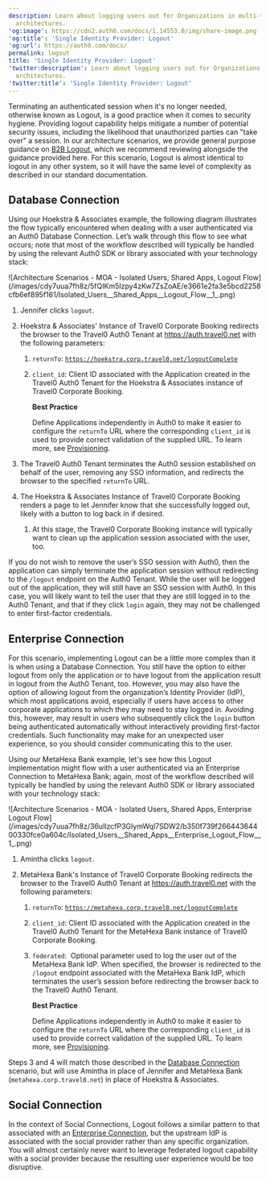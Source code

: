```yaml
---
description: Learn about logging users out for Organizations in multi-tenant
  architectures.
'og:image': https://cdn2.auth0.com/docs/1.14553.0/img/share-image.png
'og:title': 'Single Identity Provider: Logout'
'og:url': https://auth0.com/docs/
permalink: logout
title: 'Single Identity Provider: Logout'
'twitter:description': Learn about logging users out for Organizations in multi-tenant
  architectures.
'twitter:title': 'Single Identity Provider: Logout'
---
```

Terminating an authenticated session when it's no longer needed, otherwise known as Logout, is a good practice when it comes to security hygiene. Providing logout capability helps mitigate a number of potential security issues, including the likelihood that unauthorized parties can "take over" a session. In our architecture scenarios, we provide general purpose guidance on [B2B Logout](/get-started/architecture-scenarios/business-to-business/logout), which we recommend reviewing alongside the guidance provided here. For this scenario, Logout is almost identical to logout in any other system, so it will have the same level of complexity as described in our standard documentation.

## Database Connection

Using our Hoekstra & Associates example, the following diagram illustrates the flow typically encountered when dealing with a user authenticated via an Auth0 Database Connection. Let’s walk through this flow to see what occurs; note that most of the workflow described will typically be handled by using the relevant Auth0 SDK or library associated with your technology stack:

<Frame>![Architecture Scenarios - MOA - Isolated Users, Shared Apps, Logout Flow](/images/cdy7uua7fh8z/5fQIKm5Izpy4zKw7ZsZoAE/e3661e2fa3e5bcd2258cfb6ef895f161/Isolated_Users__Shared_Apps__Logout_Flow__1_.png)</Frame>

1. Jennifer clicks `logout`.
2. Hoekstra & Associates' Instance of Travel0 Corporate Booking redirects the browser to the Travel0 Auth0 Tenant at https://auth.travel0.net with the following parameters:

   1. `returnTo`: [`https://hoekstra.corp.travel0.net/logoutComplete`](https://hoekstra.corp.travel0.net/logoutComplete)
   2. `client_id`: Client ID associated with the Application created in the Travel0 Auth0 Tenant for the Hoekstra & Associates instance of Travel0 Corporate Booking.

      <Callout icon="file-lines" color="#0EA5E9" iconType="regular">

      **Best Practice**

      Define Applications independently in Auth0 to make it easier to configure the `returnTo` URL where the corresponding `client_id` is used to provide correct validation of the supplied URL. To learn more, see [Provisioning](/get-started/architecture-scenarios/multiple-organization-architecture/single-identity-provider-organizations/provisioning).

      </Callout>
3. The Travel0 Auth0 Tenant terminates the Auth0 session established on behalf of the user, removing any SSO information, and redirects the browser to the specified `returnTo` URL.
4. The Hoekstra & Associates Instance of Travel0 Corporate Booking renders a page to let Jennifer know that she successfully logged out, likely with a button to log back in if desired.

   1. At this stage, the Travel0 Corporate Booking instance will typically want to clean up the application session associated with the user, too.

<Callout icon="file-lines" color="#0EA5E9" iconType="regular">

If you do not wish to remove the user’s SSO session with Auth0, then the application can simply terminate the application session without redirecting to the `/logout` endpoint on the Auth0 Tenant. While the user will be logged out of the application, they will still have an SSO session with Auth0. In this case, you will likely want to tell the user that they are still logged in to the Auth0 Tenant, and that if they click `login` again, they may not be challenged to enter first-factor credentials.

</Callout>

## Enterprise Connection

For this scenario, implementing Logout can be a little more complex than it is when using a Database Connection. You still have the option to either logout from only the application or to have logout from the application result in logout from the Auth0 Tenant, too. However, you may also have the option of allowing logout from the organization’s <Tooltip tip="Identity Provider (IdP): Service that stores and manages digital identities." cta="View Glossary" href="/glossary?term=Identity+Provider">Identity Provider</Tooltip> (IdP), which most applications avoid, especially if users have access to other corporate applications to which they may need to stay logged in. Avoiding this, however, may result in users who subsequently click the `login` button being authenticated automatically without interactively providing first-factor credentials. Such functionality may make for an unexpected user experience, so you should consider communicating this to the user.

Using our MetaHexa Bank example, let's see how this Logout implementation might flow with a user authenticated via an Enterprise Connection to MetaHexa Bank; again, most of the workflow described will typically be handled by using the relevant Auth0 SDK or library associated with your technology stack:

<Frame>![Architecture Scenarios - MOA - Isolated Users, Shared Apps, Enterprise Logout Flow](/images/cdy7uua7fh8z/36ulIzcfP3GIymWql7SDW2/b350f739f26644364400330fce0a604c/Isolated_Users__Shared_Apps__Enterprise_Logout_Flow__1_.png)</Frame>

1. Amintha clicks `logout`.
2. MetaHexa Bank's Instance of Travel0 Corporate Booking redirects the browser to the Travel0 Auth0 Tenant at https://auth.travel0.net with the following parameters:

   1. `returnTo`: [`https://metahexa.corp.travel0.net/logoutComplete`](https://metahexa.corp.travel0.net/logoutComplete)
   2. `client_id`: Client ID associated with the Application created in the Travel0 Auth0 Tenant for the MetaHexa Bank instance of Travel0 Corporate Booking.
   3. `federated`:  Optional parameter used to log the user out of the MetaHexa Bank IdP. When specified, the browser is redirected to the `/logout` endpoint associated with the MetaHexa Bank IdP, which terminates the user’s session before redirecting the browser back to the Travel0 Auth0 Tenant.

      <Callout icon="file-lines" color="#0EA5E9" iconType="regular">

      **Best Practice**

      Define Applications independently in Auth0 to make it easier to configure the `returnTo` URL where the corresponding `client_id` is used to provide correct validation of the supplied URL. To learn more, see [Provisioning](/get-started/architecture-scenarios/multiple-organization-architecture/single-identity-provider-organizations/provisioning).

      </Callout>

Steps 3 and 4 will match those described in the [Database Connection](#database-connection) scenario, but will use Amintha in place of Jennifer and MetaHexa Bank (`metahexa.corp.travel0.net`) in place of Hoekstra & Associates.

## Social Connection

In the context of Social Connections, Logout follows a similar pattern to that associated with an [Enterprise Connection](#enterprise-connection), but the upstream IdP is associated with the social provider rather than any specific organization. You will almost certainly never want to leverage federated logout capability with a social provider because the resulting user experience would be too disruptive.